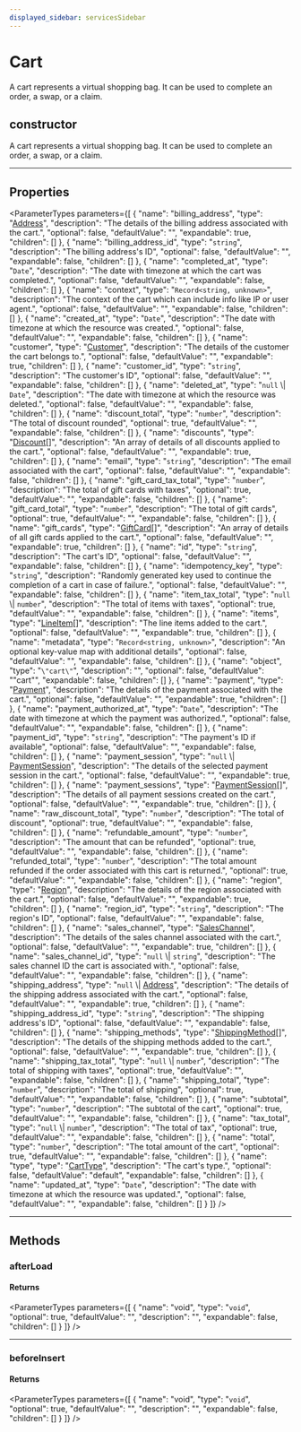 ```yaml
---
displayed_sidebar: servicesSidebar
---
```



# Cart

A cart represents a virtual shopping bag. It can be used to complete an order, a swap, or a claim.

## constructor

A cart represents a virtual shopping bag. It can be used to complete an order, a swap, or a claim.

___

## Properties

<ParameterTypes parameters={[
  {
    "name": "billing_address",
    "type": "[Address](services.Address.mdx)",
    "description": "The details of the billing address associated with the cart.",
    "optional": false,
    "defaultValue": "",
    "expandable": true,
    "children": []
  },
  {
    "name": "billing_address_id",
    "type": "`string`",
    "description": "The billing address's ID",
    "optional": false,
    "defaultValue": "",
    "expandable": false,
    "children": []
  },
  {
    "name": "completed_at",
    "type": "`Date`",
    "description": "The date with timezone at which the cart was completed.",
    "optional": false,
    "defaultValue": "",
    "expandable": false,
    "children": []
  },
  {
    "name": "context",
    "type": "`Record<string, unknown>`",
    "description": "The context of the cart which can include info like IP or user agent.",
    "optional": false,
    "defaultValue": "",
    "expandable": false,
    "children": []
  },
  {
    "name": "created_at",
    "type": "`Date`",
    "description": "The date with timezone at which the resource was created.",
    "optional": false,
    "defaultValue": "",
    "expandable": false,
    "children": []
  },
  {
    "name": "customer",
    "type": "[Customer](services.Customer.mdx)",
    "description": "The details of the customer the cart belongs to.",
    "optional": false,
    "defaultValue": "",
    "expandable": true,
    "children": []
  },
  {
    "name": "customer_id",
    "type": "`string`",
    "description": "The customer's ID",
    "optional": false,
    "defaultValue": "",
    "expandable": false,
    "children": []
  },
  {
    "name": "deleted_at",
    "type": "`null` \\| `Date`",
    "description": "The date with timezone at which the resource was deleted.",
    "optional": false,
    "defaultValue": "",
    "expandable": false,
    "children": []
  },
  {
    "name": "discount_total",
    "type": "`number`",
    "description": "The total of discount rounded",
    "optional": true,
    "defaultValue": "",
    "expandable": false,
    "children": []
  },
  {
    "name": "discounts",
    "type": "[Discount](services.Discount.mdx)[]",
    "description": "An array of details of all discounts applied to the cart.",
    "optional": false,
    "defaultValue": "",
    "expandable": true,
    "children": []
  },
  {
    "name": "email",
    "type": "`string`",
    "description": "The email associated with the cart",
    "optional": false,
    "defaultValue": "",
    "expandable": false,
    "children": []
  },
  {
    "name": "gift_card_tax_total",
    "type": "`number`",
    "description": "The total of gift cards with taxes",
    "optional": true,
    "defaultValue": "",
    "expandable": false,
    "children": []
  },
  {
    "name": "gift_card_total",
    "type": "`number`",
    "description": "The total of gift cards",
    "optional": true,
    "defaultValue": "",
    "expandable": false,
    "children": []
  },
  {
    "name": "gift_cards",
    "type": "[GiftCard](services.GiftCard.mdx)[]",
    "description": "An array of details of all gift cards applied to the cart.",
    "optional": false,
    "defaultValue": "",
    "expandable": true,
    "children": []
  },
  {
    "name": "id",
    "type": "`string`",
    "description": "The cart's ID",
    "optional": false,
    "defaultValue": "",
    "expandable": false,
    "children": []
  },
  {
    "name": "idempotency_key",
    "type": "`string`",
    "description": "Randomly generated key used to continue the completion of a cart in case of failure.",
    "optional": false,
    "defaultValue": "",
    "expandable": false,
    "children": []
  },
  {
    "name": "item_tax_total",
    "type": "`null` \\| `number`",
    "description": "The total of items with taxes",
    "optional": true,
    "defaultValue": "",
    "expandable": false,
    "children": []
  },
  {
    "name": "items",
    "type": "[LineItem](services.LineItem.mdx)[]",
    "description": "The line items added to the cart.",
    "optional": false,
    "defaultValue": "",
    "expandable": true,
    "children": []
  },
  {
    "name": "metadata",
    "type": "`Record<string, unknown>`",
    "description": "An optional key-value map with additional details",
    "optional": false,
    "defaultValue": "",
    "expandable": false,
    "children": []
  },
  {
    "name": "object",
    "type": "`\"cart\"`",
    "description": "",
    "optional": false,
    "defaultValue": "\"cart\"",
    "expandable": false,
    "children": []
  },
  {
    "name": "payment",
    "type": "[Payment](services.Payment.mdx)",
    "description": "The details of the payment associated with the cart.",
    "optional": false,
    "defaultValue": "",
    "expandable": true,
    "children": []
  },
  {
    "name": "payment_authorized_at",
    "type": "`Date`",
    "description": "The date with timezone at which the payment was authorized.",
    "optional": false,
    "defaultValue": "",
    "expandable": false,
    "children": []
  },
  {
    "name": "payment_id",
    "type": "`string`",
    "description": "The payment's ID if available",
    "optional": false,
    "defaultValue": "",
    "expandable": false,
    "children": []
  },
  {
    "name": "payment_session",
    "type": "`null` \\| [PaymentSession](services.PaymentSession.mdx)",
    "description": "The details of the selected payment session in the cart.",
    "optional": false,
    "defaultValue": "",
    "expandable": true,
    "children": []
  },
  {
    "name": "payment_sessions",
    "type": "[PaymentSession](services.PaymentSession.mdx)[]",
    "description": "The details of all payment sessions created on the cart.",
    "optional": false,
    "defaultValue": "",
    "expandable": true,
    "children": []
  },
  {
    "name": "raw_discount_total",
    "type": "`number`",
    "description": "The total of discount",
    "optional": true,
    "defaultValue": "",
    "expandable": false,
    "children": []
  },
  {
    "name": "refundable_amount",
    "type": "`number`",
    "description": "The amount that can be refunded",
    "optional": true,
    "defaultValue": "",
    "expandable": false,
    "children": []
  },
  {
    "name": "refunded_total",
    "type": "`number`",
    "description": "The total amount refunded if the order associated with this cart is returned.",
    "optional": true,
    "defaultValue": "",
    "expandable": false,
    "children": []
  },
  {
    "name": "region",
    "type": "[Region](services.Region.mdx)",
    "description": "The details of the region associated with the cart.",
    "optional": false,
    "defaultValue": "",
    "expandable": true,
    "children": []
  },
  {
    "name": "region_id",
    "type": "`string`",
    "description": "The region's ID",
    "optional": false,
    "defaultValue": "",
    "expandable": false,
    "children": []
  },
  {
    "name": "sales_channel",
    "type": "[SalesChannel](services.SalesChannel.mdx)",
    "description": "The details of the sales channel associated with the cart.",
    "optional": false,
    "defaultValue": "",
    "expandable": true,
    "children": []
  },
  {
    "name": "sales_channel_id",
    "type": "`null` \\| `string`",
    "description": "The sales channel ID the cart is associated with.",
    "optional": false,
    "defaultValue": "",
    "expandable": false,
    "children": []
  },
  {
    "name": "shipping_address",
    "type": "`null` \\| [Address](services.Address.mdx)",
    "description": "The details of the shipping address associated with the cart.",
    "optional": false,
    "defaultValue": "",
    "expandable": true,
    "children": []
  },
  {
    "name": "shipping_address_id",
    "type": "`string`",
    "description": "The shipping address's ID",
    "optional": false,
    "defaultValue": "",
    "expandable": false,
    "children": []
  },
  {
    "name": "shipping_methods",
    "type": "[ShippingMethod](services.ShippingMethod.mdx)[]",
    "description": "The details of the shipping methods added to the cart.",
    "optional": false,
    "defaultValue": "",
    "expandable": true,
    "children": []
  },
  {
    "name": "shipping_tax_total",
    "type": "`null` \\| `number`",
    "description": "The total of shipping with taxes",
    "optional": true,
    "defaultValue": "",
    "expandable": false,
    "children": []
  },
  {
    "name": "shipping_total",
    "type": "`number`",
    "description": "The total of shipping",
    "optional": true,
    "defaultValue": "",
    "expandable": false,
    "children": []
  },
  {
    "name": "subtotal",
    "type": "`number`",
    "description": "The subtotal of the cart",
    "optional": true,
    "defaultValue": "",
    "expandable": false,
    "children": []
  },
  {
    "name": "tax_total",
    "type": "`null` \\| `number`",
    "description": "The total of tax",
    "optional": true,
    "defaultValue": "",
    "expandable": false,
    "children": []
  },
  {
    "name": "total",
    "type": "`number`",
    "description": "The total amount of the cart",
    "optional": true,
    "defaultValue": "",
    "expandable": false,
    "children": []
  },
  {
    "name": "type",
    "type": "[CartType](../enums/services.CartType.mdx)",
    "description": "The cart's type.",
    "optional": false,
    "defaultValue": "default",
    "expandable": false,
    "children": []
  },
  {
    "name": "updated_at",
    "type": "`Date`",
    "description": "The date with timezone at which the resource was updated.",
    "optional": false,
    "defaultValue": "",
    "expandable": false,
    "children": []
  }
]} />

___

## Methods

### afterLoad

#### Returns

<ParameterTypes parameters={[
  {
    "name": "void",
    "type": "`void`",
    "optional": true,
    "defaultValue": "",
    "description": "",
    "expandable": false,
    "children": []
  }
]} />

___

### beforeInsert

#### Returns

<ParameterTypes parameters={[
  {
    "name": "void",
    "type": "`void`",
    "optional": true,
    "defaultValue": "",
    "description": "",
    "expandable": false,
    "children": []
  }
]} />
